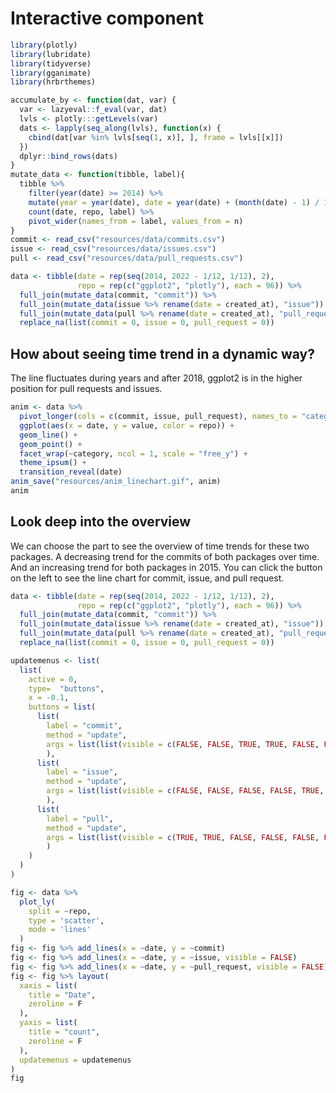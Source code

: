# Interactive component

```r
library(plotly)
library(lubridate)
library(tidyverse)
library(gganimate)
library(hrbrthemes)
```

```r
accumulate_by <- function(dat, var) {
  var <- lazyeval::f_eval(var, dat)
  lvls <- plotly:::getLevels(var)
  dats <- lapply(seq_along(lvls), function(x) {
    cbind(dat[var %in% lvls[seq(1, x)], ], frame = lvls[[x]])
  })
  dplyr::bind_rows(dats)
}
mutate_data <- function(tibble, label){
  tibble %>%
    filter(year(date) >= 2014) %>% 
    mutate(year = year(date), date = year(date) + (month(date) - 1) / 12, label = label)  %>%
    count(date, repo, label) %>%
    pivot_wider(names_from = label, values_from = n)
}
commit <- read_csv("resources/data/commits.csv")
issue <- read_csv("resources/data/issues.csv")  
pull <- read_csv("resources/data/pull_requests.csv")  

data <- tibble(date = rep(seq(2014, 2022 - 1/12, 1/12), 2), 
               repo = rep(c("ggplot2", "plotly"), each = 96)) %>%
  full_join(mutate_data(commit, "commit")) %>%
  full_join(mutate_data(issue %>% rename(date = created_at), "issue")) %>%
  full_join(mutate_data(pull %>% rename(date = created_at), "pull_request")) %>%
  replace_na(list(commit = 0, issue = 0, pull_request = 0))
```

## How about seeing time trend in a dynamic way?

The line fluctuates during years and after 2018, ggplot2 is in the higher position for pull requests and issues.
```r
anim <- data %>% 
  pivot_longer(cols = c(commit, issue, pull_request), names_to = "category") %>%
  ggplot(aes(x = date, y = value, color = repo)) +
  geom_line() +
  geom_point() +
  facet_wrap(~category, ncol = 1, scale = "free_y") +
  theme_ipsum() +
  transition_reveal(date)
anim_save("resources/anim_linechart.gif", anim)
anim
```

## Look deep into the overview

We can choose the part to see the overview of time trends for these two packages. A decreasing trend for the commits of both packages over time. And an increasing trend for both packages in 2015. You can click the button on the left to see the line chart for commit, issue, and pull request.
```r
data <- tibble(date = rep(seq(2014, 2022 - 1/12, 1/12), 2), 
               repo = rep(c("ggplot2", "plotly"), each = 96)) %>%
  full_join(mutate_data(commit, "commit")) %>%
  full_join(mutate_data(issue %>% rename(date = created_at), "issue")) %>%
  full_join(mutate_data(pull %>% rename(date = created_at), "pull_request")) %>%
  replace_na(list(commit = 0, issue = 0, pull_request = 0))

updatemenus <- list(
  list(
    active = 0,
    type=  "buttons",
    x = -0.1,
    buttons = list(
      list(
        label = "commit",
        method = "update",
        args = list(list(visible = c(FALSE, FALSE, TRUE, TRUE, FALSE, FALSE)))
        ),
      list(
        label = "issue",
        method = "update",
        args = list(list(visible = c(FALSE, FALSE, FALSE, FALSE, TRUE, TRUE)))
        ),
      list(
        label = "pull",
        method = "update",
        args = list(list(visible = c(TRUE, TRUE, FALSE, FALSE, FALSE, FALSE)))
        )
    )
  )
)

fig <- data %>%
  plot_ly(
    split = ~repo,
    type = 'scatter',
    mode = 'lines'
  )
fig <- fig %>% add_lines(x = ~date, y = ~commit)
fig <- fig %>% add_lines(x = ~date, y = ~issue, visible = FALSE)
fig <- fig %>% add_lines(x = ~date, y = ~pull_request, visible = FALSE)
fig <- fig %>% layout(
  xaxis = list(
    title = "Date",
    zeroline = F
  ),
  yaxis = list(
    title = "count",
    zeroline = F
  ),
  updatemenus = updatemenus
) 
fig
```

